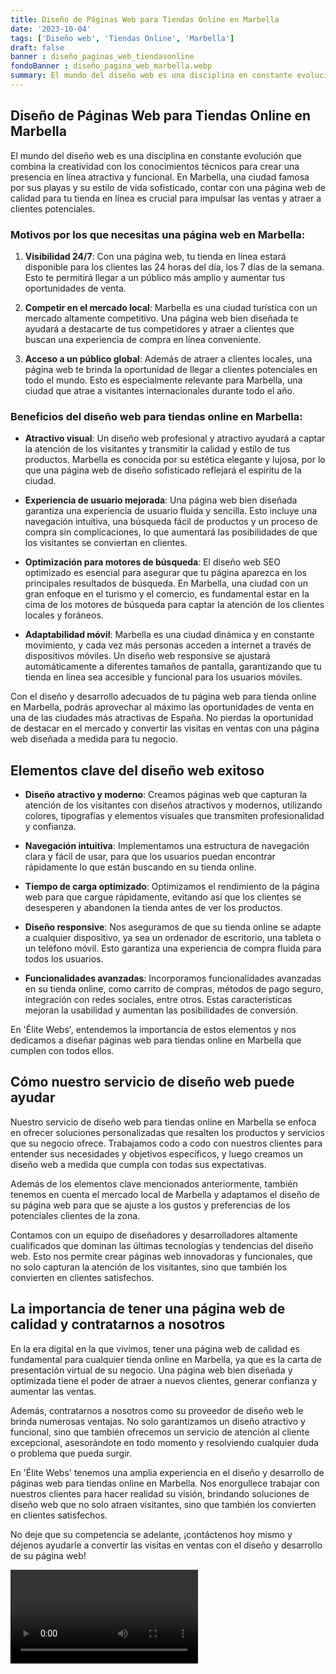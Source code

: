 ```yaml
---
title: Diseño de Páginas Web para Tiendas Online en Marbella
date: '2023-10-04'
tags: ['Diseño web', 'Tiendas Online', 'Marbella']
draft: false
banner : diseño_paginas_web_tiendasonline
fondoBanner : diseño_pagina_web_marbella.webp
summary: El mundo del diseño web es una disciplina en constante evolución que combina la creatividad con los conocimientos técnicos para crear una presencia en línea atractiva y funcional. En Marbella, una ciudad famosa por sus playas y su estilo de vida sofisticado, contar con una página web de calidad para tu tienda en línea es crucial para impulsar las ventas y atraer a clientes potenciales.
---
```


## Diseño de Páginas Web para Tiendas Online en Marbella

El mundo del diseño web es una disciplina en constante evolución que combina la creatividad con los conocimientos técnicos para crear una presencia en línea atractiva y funcional. En Marbella, una ciudad famosa por sus playas y su estilo de vida sofisticado, contar con una página web de calidad para tu tienda en línea es crucial para impulsar las ventas y atraer a clientes potenciales.

### Motivos por los que necesitas una página web en Marbella:

1. **Visibilidad 24/7**: Con una página web, tu tienda en línea estará disponible para los clientes las 24 horas del día, los 7 días de la semana. Esto te permitirá llegar a un público más amplio y aumentar tus oportunidades de venta.

2. **Competir en el mercado local**: Marbella es una ciudad turística con un mercado altamente competitivo. Una página web bien diseñada te ayudará a destacarte de tus competidores y atraer a clientes que buscan una experiencia de compra en línea conveniente.

3. **Acceso a un público global**: Además de atraer a clientes locales, una página web te brinda la oportunidad de llegar a clientes potenciales en todo el mundo. Esto es especialmente relevante para Marbella, una ciudad que atrae a visitantes internacionales durante todo el año.

### Beneficios del diseño web para tiendas online en Marbella:

- **Atractivo visual**: Un diseño web profesional y atractivo ayudará a captar la atención de los visitantes y transmitir la calidad y estilo de tus productos. Marbella es conocida por su estética elegante y lujosa, por lo que una página web de diseño sofisticado reflejará el espíritu de la ciudad.

- **Experiencia de usuario mejorada**: Una página web bien diseñada garantiza una experiencia de usuario fluida y sencilla. Esto incluye una navegación intuitiva, una búsqueda fácil de productos y un proceso de compra sin complicaciones, lo que aumentará las posibilidades de que los visitantes se conviertan en clientes.

- **Optimización para motores de búsqueda**: El diseño web SEO optimizado es esencial para asegurar que tu página aparezca en los principales resultados de búsqueda. En Marbella, una ciudad con un gran enfoque en el turismo y el comercio, es fundamental estar en la cima de los motores de búsqueda para captar la atención de los clientes locales y foráneos.

- **Adaptabilidad móvil**: Marbella es una ciudad dinámica y en constante movimiento, y cada vez más personas acceden a internet a través de dispositivos móviles. Un diseño web responsive se ajustará automáticamente a diferentes tamaños de pantalla, garantizando que tu tienda en línea sea accesible y funcional para los usuarios móviles.

Con el diseño y desarrollo adecuados de tu página web para tienda online en Marbella, podrás aprovechar al máximo las oportunidades de venta en una de las ciudades más atractivas de España. No pierdas la oportunidad de destacar en el mercado y convertir las visitas en ventas con una página web diseñada a medida para tu negocio.

<GifSeo />

<Cta />

## Elementos clave del diseño web exitoso

- **Diseño atractivo y moderno**: Creamos páginas web que capturan la atención de los visitantes con diseños atractivos y modernos, utilizando colores, tipografías y elementos visuales que transmiten profesionalidad y confianza.

- **Navegación intuitiva**: Implementamos una estructura de navegación clara y fácil de usar, para que los usuarios puedan encontrar rápidamente lo que están buscando en su tienda online. 

- **Tiempo de carga optimizado**: Optimizamos el rendimiento de la página web para que cargue rápidamente, evitando así que los clientes se desesperen y abandonen la tienda antes de ver los productos.

- **Diseño responsive**: Nos aseguramos de que su tienda online se adapte a cualquier dispositivo, ya sea un ordenador de escritorio, una tableta o un teléfono móvil. Esto garantiza una experiencia de compra fluida para todos los usuarios.

- **Funcionalidades avanzadas**: Incorporamos funcionalidades avanzadas en su tienda online, como carrito de compras, métodos de pago seguro, integración con redes sociales, entre otros. Estas características mejoran la usabilidad y aumentan las posibilidades de conversión.

En 'Élite Webs', entendemos la importancia de estos elementos y nos dedicamos a diseñar páginas web para tiendas online en Marbella que cumplen con todos ellos.

## Cómo nuestro servicio de diseño web puede ayudar

Nuestro servicio de diseño web para tiendas online en Marbella se enfoca en ofrecer soluciones personalizadas que resalten los productos y servicios que su negocio ofrece. Trabajamos codo a codo con nuestros clientes para entender sus necesidades y objetivos específicos, y luego creamos un diseño web a medida que cumpla con todas sus expectativas.

Además de los elementos clave mencionados anteriormente, también tenemos en cuenta el mercado local de Marbella y adaptamos el diseño de su página web para que se ajuste a los gustos y preferencias de los potenciales clientes de la zona.

Contamos con un equipo de diseñadores y desarrolladores altamente cualificados que dominan las últimas tecnologías y tendencias del diseño web. Esto nos permite crear páginas web innovadoras y funcionales, que no solo capturan la atención de los visitantes, sino que también los convierten en clientes satisfechos.

## La importancia de tener una página web de calidad y contratarnos a nosotros

En la era digital en la que vivimos, tener una página web de calidad es fundamental para cualquier tienda online en Marbella, ya que es la carta de presentación virtual de su negocio. Una página web bien diseñada y optimizada tiene el poder de atraer a nuevos clientes, generar confianza y aumentar las ventas.

Además, contratarnos a nosotros como su proveedor de diseño web le brinda numerosas ventajas. No solo garantizamos un diseño atractivo y funcional, sino que también ofrecemos un servicio de atención al cliente excepcional, asesorándote en todo momento y resolviendo cualquier duda o problema que pueda surgir.

En 'Élite Webs' tenemos una amplia experiencia en el diseño y desarrollo de páginas web para tiendas online en Marbella. Nos enorgullece trabajar con nuestros clientes para hacer realidad su visión, brindando soluciones de diseño web que no solo atraen visitantes, sino que también los convierten en clientes satisfechos.

No deje que su competencia se adelante, ¡contáctenos hoy mismo y déjenos ayudarle a convertir las visitas en ventas con el diseño y desarrollo de su página web!

<Video />

<CtaBot job='Tiendas Online' city='Marbella'/>

<Gmaps query='Marbella+españa+maps' />